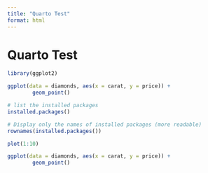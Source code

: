 ```yaml
---
title: "Quarto Test"
format: html
---
```


# Quarto Test

```r
library(ggplot2)

ggplot(data = diamonds, aes(x = carat, y = price)) +
        geom_point()


```

```r
# list the installed packages
installed.packages()

# Display only the names of installed packages (more readable)
rownames(installed.packages())
```


```r
plot(1:10)


```


```r
ggplot(data = diamonds, aes(x = carat, y = price)) +
        geom_point()


```     



